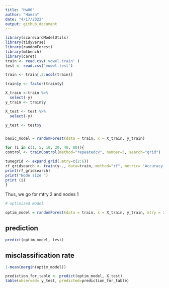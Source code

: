 ```yaml
---
title: "Hw06"
author: "Hamza"
date: "4/17/2022"
output: github_document
---
```


```r
library(scorecardModelUtils)
library(tidyverse)
library(randomForest)
library(mlbench)
library(caret)
train <- read.csv('vowel.train' )
test <- read.csv('vowel.test')

train <- train[,2:ncol(train)]

```

```r

train$y <- factor(train$y)

X_train <-train %>% 
  select(-y)
y_train <- train$y

X_test <- test %>% 
  select(-y)

y_test <- test$y


basic_model = randomForest(data = train, x = X_train, y_train)
```

```r

for (i in c(1, 5, 10, 20, 40, 80)){
control <- trainControl(method="repeatedcv", number=5, search="grid")

tunegrid <- expand.grid(.mtry=c(2:6))
rf_gridsearch <- train(y~., data=train, method="rf", metric= 'Accuracy', tuneGrid=tunegrid, trControl=control, nodesize = i)
print(rf_gridsearch)
print("Node size ")
print (i)
}


```


Thus, we go for mtry 2 and nodes 1

```r
# optimized model 

optim_model = randomForest(data = train, x = X_train, y_train, mtry = 2, nodesize = 1, importance=TRUE)
```


## prediction 

```r

predict(optim_model, test)
```

## misclassification rate 

```r
1-mean(margin(optim_model))
```

```r
prediction_for_table <- predict(optim_model, X_test)
table(observed= y_test, predicted=prediction_for_table)


```

